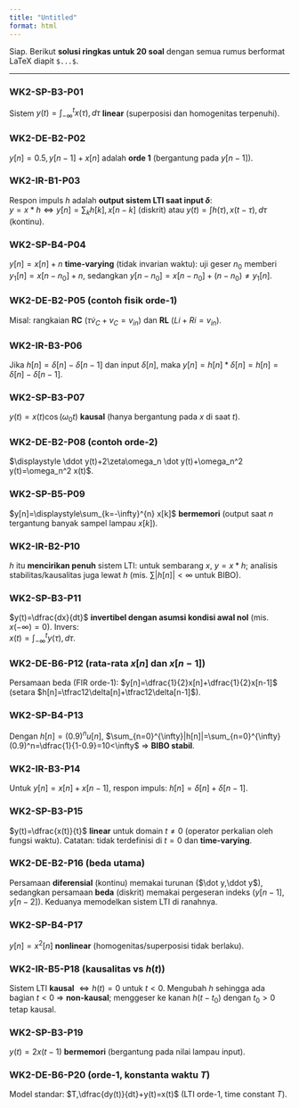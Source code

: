 ```yaml
---
title: "Untitled"
format: html
---
```

Siap. Berikut **solusi ringkas untuk 20 soal** dengan semua rumus berformat LaTeX diapit `$...$`.

---

### WK2-SP-B3-P01

Sistem $y(t)=\displaystyle\int_{-\infty}^{t} x(\tau), d\tau$ **linear** (superposisi dan homogenitas terpenuhi).

### WK2-DE-B2-P02

$y[n]=0.5,y[n-1]+x[n]$ adalah **orde 1** (bergantung pada $y[n-1]$).

### WK2-IR-B1-P03

Respon impuls $h$ adalah **output sistem LTI saat input $\delta$**:  
$y=x*h \iff y[n]=\sum_k h[k],x[n-k]$ (diskrit) atau $y(t)=\int h(\tau),x(t-\tau),d\tau$ (kontinu).

### WK2-SP-B4-P04

$y[n]=x[n]+n$ **time-varying** (tidak invarian waktu): uji geser $n_0$ memberi $y_1[n]=x[n-n_0]+n$, sedangkan $y[n-n_0]=x[n-n_0]+(n-n_0)\neq y_1[n]$.

### WK2-DE-B2-P05 (contoh fisik orde-1)

Misal: rangkaian **RC** ($\tau \dot v_C+v_C=v_{in}$) dan **RL** ($L\dot i + Ri = v_{in}$).

### WK2-IR-B3-P06

Jika $h[n]=\delta[n]-\delta[n-1]$ dan input $\delta[n]$, maka $y[n]=h[n]*\delta[n]=h[n]=\delta[n]-\delta[n-1]$.

### WK2-SP-B3-P07

$y(t)=x(t)\cos(\omega_0 t)$ **kausal** (hanya bergantung pada $x$ di saat $t$).

### WK2-DE-B2-P08 (contoh orde-2)

$\displaystyle \ddot y(t)+2\zeta\omega_n \dot y(t)+\omega_n^2 y(t)=\omega_n^2 x(t)$.

### WK2-SP-B5-P09

$y[n]=\displaystyle\sum_{k=-\infty}^{n} x[k]$ **bermemori** (output saat $n$ tergantung banyak sampel lampau $x[k]$).

### WK2-IR-B2-P10

$h$ itu **mencirikan penuh** sistem LTI: untuk sembarang $x$, $y=x*h$; analisis stabilitas/kausalitas juga lewat $h$ (mis. $\sum|h[n]|<\infty$ untuk BIBO).

### WK2-SP-B3-P11

$y(t)=\dfrac{dx}{dt}$ **invertibel dengan asumsi kondisi awal nol** (mis. $x(-\infty)=0$). Invers:  
$\displaystyle x(t)=\int_{-\infty}^{t} y(\tau),d\tau$.

### WK2-DE-B6-P12 (rata-rata $x[n]$ dan $x[n-1]$)

Persamaan beda (FIR orde-1): $y[n]=\dfrac{1}{2}x[n]+\dfrac{1}{2}x[n-1]$  
(setara $h[n]=\tfrac12\delta[n]+\tfrac12\delta[n-1]$).

### WK2-SP-B4-P13

Dengan $h[n]=(0.9)^n u[n]$, $\sum_{n=0}^{\infty}|h[n]|=\sum_{n=0}^{\infty}(0.9)^n=\dfrac{1}{1-0.9}=10<\infty$ ⇒ **BIBO stabil**.

### WK2-IR-B3-P14

Untuk $y[n]=x[n]+x[n-1]$, respon impuls: $h[n]=\delta[n]+\delta[n-1]$.

### WK2-SP-B3-P15

$y(t)=\dfrac{x(t)}{t}$ **linear** untuk domain $t\neq 0$ (operator perkalian oleh fungsi waktu). Catatan: tidak terdefinisi di $t=0$ dan **time-varying**.

### WK2-DE-B2-P16 (beda utama)

Persamaan **diferensial** (kontinu) memakai turunan ($\dot y,\ddot y$), sedangkan persamaan **beda** (diskrit) memakai pergeseran indeks ($y[n-1],y[n-2]$). Keduanya memodelkan sistem LTI di ranahnya.

### WK2-SP-B4-P17

$y[n]=x^2[n]$ **nonlinear** (homogenitas/superposisi tidak berlaku).

### WK2-IR-B5-P18 (kausalitas vs $h(t)$)

Sistem LTI **kausal** $\iff h(t)=0$ untuk $t<0$. Mengubah $h$ sehingga ada bagian $t<0$ ⇒ **non-kausal**; menggeser ke kanan $h(t-t_0)$ dengan $t_0>0$ tetap kausal.

### WK2-SP-B3-P19

$y(t)=2x(t-1)$ **bermemori** (bergantung pada nilai lampau input).

### WK2-DE-B6-P20 (orde-1, konstanta waktu $T$)

Model standar: $T,\dfrac{dy(t)}{dt}+y(t)=x(t)$ (LTI orde-1, time constant $T$).
